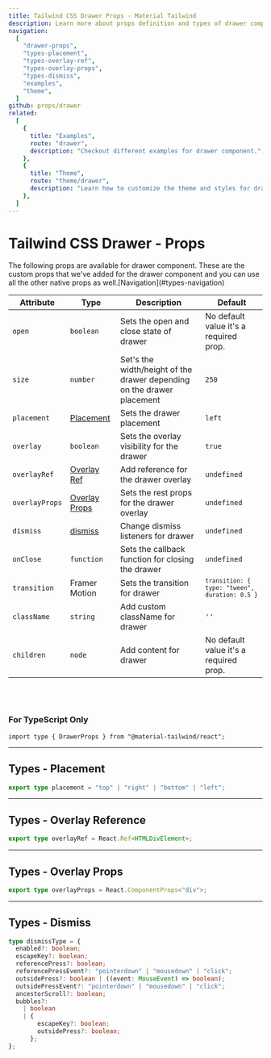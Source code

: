 ```yaml
---
title: Tailwind CSS Drawer Props - Material Tailwind
description: Learn more about props definition and types of drawer component.
navigation:
  [
    "drawer-props",
    "types-placement",
    "types-overlay-ref",
    "types-overlay-props",
    "types-dismiss",
    "examples",
    "theme",
  ]
github: props/drawer
related:
  [
    {
      title: "Examples",
      route: "drawer",
      description: "Checkout different examples for drawer component.",
    },
    {
      title: "Theme",
      route: "theme/drawer",
      description: "Learn how to customize the theme and styles for drawer component.",
    },
  ]
---
```


# Tailwind CSS Drawer - Props

<span id="drawer-props" className="scroll-mt-48" />
The following props are available for drawer component. These are the custom props
that we've added for the drawer component and you can use all the other native props
as well.[Navigation](#types-navigation)

| Attribute      | Type                                  | Description                                                            | Default                                                     |
| -------------- | ------------------------------------- | ---------------------------------------------------------------------- | ----------------------------------------------------------- |
| `open`         | <Code>boolean</Code>                  | Sets the open and close state of drawer                                | No default value it's a required prop.                      |
| `size`         | <Code>number</Code>                   | Set's the width/height of the drawer depending on the drawer placement | <Code>250</Code>                                            |
| `placement`    | [Placement](#types-placement)         | Sets the drawer placement                                              | <Code>left</Code>                                           |
| `overlay`      | <Code>boolean</Code>                  | Sets the overlay visibility for the drawer                             | <Code>true</Code>                                           |
| `overlayRef`   | [Overlay Ref](#types-overlay-ref)     | Add reference for the drawer overlay                                   | <Code>undefined</Code>                                      |
| `overlayProps` | [Overlay Props](#types-overlay-props) | Sets the rest props for the drawer overlay                             | <Code>undefined</Code>                                      |
| `dismiss`      | [dismiss](#types-dismiss)             | Change dismiss listeners for drawer                                    | <Code>undefined</Code>                                      |
| `onClose`      | <Code>function</Code>                 | Sets the callback function for closing the drawer                      | <Code>undefined</Code>                                      |
| `transition`   | Framer Motion                         | Sets the transition for drawer                                         | <Code>`transition: { type: "tween", duration: 0.5 }`</Code> |
| `className`    | <Code>string</Code>                   | Add custom className for drawer                                        | `''`                                                        |
| `children`     | <Code>node</Code>                     | Add content for drawer                                                 | No default value it's a required prop.                      |

<br />
<br />

### For TypeScript Only

```tsx
import type { DrawerProps } from "@material-tailwind/react";
```

---

## Types - Placement

<span id="types-placement" className="scroll-mt-48" />

```ts
export type placement = "top" | "right" | "bottom" | "left";
```

---

## Types - Overlay Reference

<span id="types-overlay-ref" className="scroll-mt-48" />

```ts
export type overlayRef = React.Ref<HTMLDivElement>;
```

---

## Types - Overlay Props

<span id="types-overlay-props" className="scroll-mt-48" />

```ts
export type overlayProps = React.ComponentProps<"div">;
```

---

## Types - Dismiss

<span id="types-dismiss" className="scroll-mt-48" />

```ts
type dismissType = {
  enabled?: boolean;
  escapeKey?: boolean;
  referencePress?: boolean;
  referencePressEvent?: "pointerdown" | "mousedown" | "click";
  outsidePress?: boolean | ((event: MouseEvent) => boolean);
  outsidePressEvent?: "pointerdown" | "mousedown" | "click";
  ancestorScroll?: boolean;
  bubbles?:
    | boolean
    | {
        escapeKey?: boolean;
        outsidePress?: boolean;
      };
};
```

<span id="examples" className="scroll-mt-48" />
<span id="theme" className="scroll-mt-48" />
